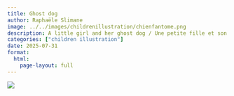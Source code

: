 ```yaml
---
title: Ghost dog
author: Raphaële Slimane
image: ../../images/childrenillustration/chienfantome.png
description: A little girl and her ghost dog / Une petite fille et son chien fantôme
categories: ["children illustration"]
date: 2025-07-31
format:
  html:
    page-layout: full
---
```


![](../../images/childrenillustration/chienfantome.png)

